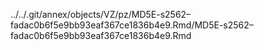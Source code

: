 ../../.git/annex/objects/VZ/pz/MD5E-s2562--fadac0b6f5e9bb93eaf367ce1836b4e9.Rmd/MD5E-s2562--fadac0b6f5e9bb93eaf367ce1836b4e9.Rmd